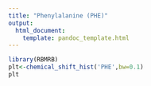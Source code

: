 ```yaml
---
title: "Phenylalanine (PHE)"
output:
  html_document:
    template: pandoc_template.html
---
```




```r
library(RBMRB)
plt<-chemical_shift_hist('PHE',bw=0.1)
plt
```
